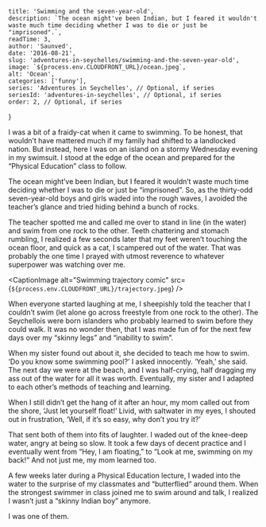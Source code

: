 
    title: 'Swimming and the seven-year-old',
    description: `The ocean might've been Indian, but I feared it wouldn't waste much time deciding whether I was to die or just be "imprisoned".`,
    readTime: 3,
    author: 'Saunved',
    date: '2016-08-21',
    slug: 'adventures-in-seychelles/swimming-and-the-seven-year-old',
    image: `${process.env.CLOUDFRONT_URL}/ocean.jpeg`,
    alt: 'Ocean',
    categories: ['funny'],
    series: 'Adventures in Seychelles', // Optional, if series
    seriesId: 'adventures-in-seychelles', // Optional, if series
    order: 2, // Optional, if series
}


I was a bit of a fraidy-cat when it came to swimming. To be honest, that wouldn’t have mattered much if my family had shifted to a landlocked nation. But instead, here I was on an island on a stormy Wednesday evening in my swimsuit. I stood at the edge of the ocean and prepared for the “Physical Education” class to follow.

The ocean might’ve been Indian, but I feared it wouldn’t waste much time deciding whether I was to die or just be “imprisoned”. So, as the thirty-odd seven-year-old boys and girls waded into the rough waves, I avoided the teacher’s glance and tried hiding behind a bunch of rocks.

The teacher spotted me and called me over to stand in line (in the water) and swim from one rock to the other. Teeth chattering and stomach rumbling, I realized a few seconds later that my feet weren’t touching the ocean floor, and quick as a cat, I scampered out of the water. That was probably the one time I prayed with utmost reverence to whatever superpower was watching over me.

<CaptionImage alt="Swimming trajectory comic" src={`${process.env.CLOUDFRONT_URL}/trajectory.jpeg`} />

When everyone started laughing at me, I sheepishly told the teacher that I couldn’t swim (let alone go across freestyle from one rock to the other). The Seychellois were born islanders who probably learned to swim before they could walk. It was no wonder then, that I was made fun of for the next few days over my “skinny legs” and “inability to swim”.

When my sister found out about it, she decided to teach me how to swim.
‘Do you know some swimming pool?’ I asked innocently.
‘Yeah,’ she said.
The next day we were at the beach, and I was half-crying, half dragging my ass out of the water for all it was worth. Eventually, my sister and I adapted to each other’s methods of teaching and learning.

When I still didn’t get the hang of it after an hour, my mom called out from the shore, ‘Just let yourself float!’ Livid, with saltwater in my eyes, I shouted out in frustration, ‘Well, if it’s so easy, why don’t you try it?’

That sent both of them into fits of laughter. I waded out of the knee-deep water, angry at being so slow. It took a few days of decent practice and I eventually went from “Hey, I am floating,” to “Look at me, swimming on my back!” And not just me, my mom learned too.

A few weeks later during a Physical Education lecture, I waded into the water to the surprise of my classmates and “butterflied” around them. When the strongest swimmer in class joined me to swim around and talk, I realized I wasn’t just a “skinny Indian boy” anymore.

I was one of them.